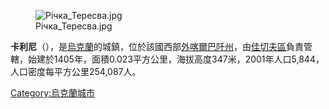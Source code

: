 {{coord|48|8|22|N|23|52|1|E|scale:30000|display=title}}

[[Image:Річка_Тересва.jpg|right]]

'''卡利尼'''（{{lang-uk|Калини}}），是[[烏克蘭|烏克蘭]]的城鎮，位於該國西部[[外喀爾巴阡州|外喀爾巴阡州]]，由[[佳切夫區|佳切夫區]]負責管轄，始建於1405年，面積0.023平方公里，海拔高度347米，2001年人口5,844，人口密度每平方公里254,087人。

{{Ukraine-geo-stub}}
[[Category:烏克蘭城市|Category:烏克蘭城市]]